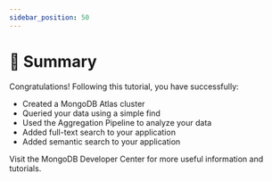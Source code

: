 ```yaml
---
sidebar_position: 50
---
```



# 🎯 Summary

Congratulations! Following this tutorial, you have successfully:
* Created a MongoDB Atlas cluster
* Queried your data using a simple find
* Used the Aggregation Pipeline to analyze your data
* Added full-text search to your application
* Added semantic search to your application

Visit the <Link href="https://mongodb.com/developer">MongoDB Developer Center</Link> for more useful information and tutorials.
